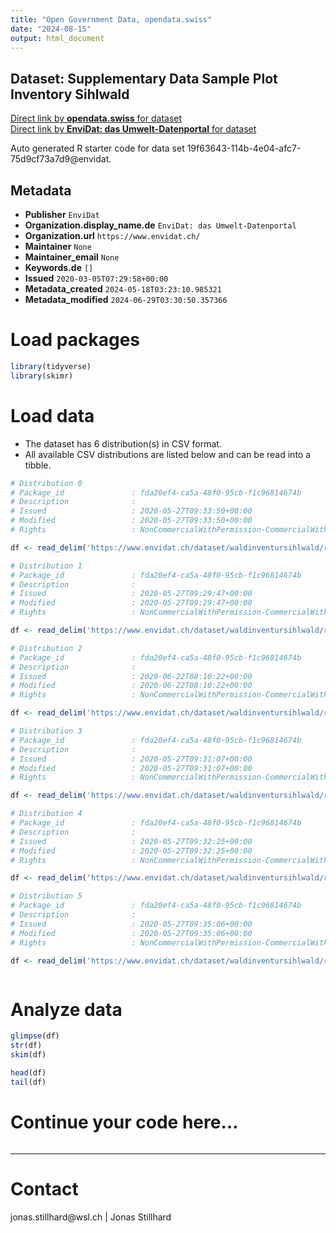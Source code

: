 ```yaml
---
title: "Open Government Data, opendata.swiss"
date: "2024-08-15"
output: html_document
---
```


## Dataset: Supplementary Data Sample Plot Inventory Sihlwald



[Direct link by **opendata.swiss** for dataset](https://opendata.swiss/de/dataset/supplementary-data-sample-plot-inventory-sihlwald)<br>
[Direct link by **EnviDat: das Umwelt-Datenportal** for dataset](https://www.envidat.ch/#/metadata/waldinventursihlwald)

Auto generated R starter code for data set 19f63643-114b-4e04-afc7-75d9cf73a7d9@envidat.

## Metadata

- **Publisher** `EnviDat`
- **Organization.display_name.de** `EnviDat: das Umwelt-Datenportal`
- **Organization.url** `https://www.envidat.ch/`
- **Maintainer** `None`
- **Maintainer_email** `None`
- **Keywords.de** `[]`
- **Issued** `2020-03-05T07:29:58+00:00`
- **Metadata_created** `2024-05-18T03:23:10.985321`
- **Metadata_modified** `2024-06-29T03:30:50.357366`


# Load packages

```r

library(tidyverse)
library(skimr)

```

# Load data

-   The dataset has 6 distribution(s) in CSV format.
-   All available CSV distributions are listed below and can be read into a tibble.

```r

# Distribution 0
# Package_id               : fda20ef4-ca5a-48f0-95cb-f1c96814674b
# Description              : 
# Issued                   : 2020-05-27T09:33:50+00:00
# Modified                 : 2020-05-27T09:33:50+00:00
# Rights                   : NonCommercialWithPermission-CommercialWithPermission-ReferenceRequired

df <- read_delim('https://www.envidat.ch/dataset/waldinventursihlwald/resource/27f21626-d1a3-4941-815d-019c88c8c618')

# Distribution 1
# Package_id               : fda20ef4-ca5a-48f0-95cb-f1c96814674b
# Description              : 
# Issued                   : 2020-05-27T09:29:47+00:00
# Modified                 : 2020-05-27T09:29:47+00:00
# Rights                   : NonCommercialWithPermission-CommercialWithPermission-ReferenceRequired

df <- read_delim('https://www.envidat.ch/dataset/waldinventursihlwald/resource/d3cc5592-e46f-4247-b36d-70214772ee68')

# Distribution 2
# Package_id               : fda20ef4-ca5a-48f0-95cb-f1c96814674b
# Description              : 
# Issued                   : 2020-06-22T08:10:22+00:00
# Modified                 : 2020-06-22T08:10:22+00:00
# Rights                   : NonCommercialWithPermission-CommercialWithPermission-ReferenceRequired

df <- read_delim('https://www.envidat.ch/dataset/waldinventursihlwald/resource/9d94affc-b8b6-4e94-8980-87df0df70749')

# Distribution 3
# Package_id               : fda20ef4-ca5a-48f0-95cb-f1c96814674b
# Description              : 
# Issued                   : 2020-05-27T09:31:07+00:00
# Modified                 : 2020-05-27T09:31:07+00:00
# Rights                   : NonCommercialWithPermission-CommercialWithPermission-ReferenceRequired

df <- read_delim('https://www.envidat.ch/dataset/waldinventursihlwald/resource/ffa9e767-aa7b-45d7-8cbd-3347932957c6')

# Distribution 4
# Package_id               : fda20ef4-ca5a-48f0-95cb-f1c96814674b
# Description              : 
# Issued                   : 2020-05-27T09:32:25+00:00
# Modified                 : 2020-05-27T09:32:25+00:00
# Rights                   : NonCommercialWithPermission-CommercialWithPermission-ReferenceRequired

df <- read_delim('https://www.envidat.ch/dataset/waldinventursihlwald/resource/2ea64c14-798e-4816-a80f-e88095720643')

# Distribution 5
# Package_id               : fda20ef4-ca5a-48f0-95cb-f1c96814674b
# Description              : 
# Issued                   : 2020-05-27T09:35:06+00:00
# Modified                 : 2020-05-27T09:35:06+00:00
# Rights                   : NonCommercialWithPermission-CommercialWithPermission-ReferenceRequired

df <- read_delim('https://www.envidat.ch/dataset/waldinventursihlwald/resource/39f93467-552f-4f37-b59f-def4b99ac897')



```

# Analyze data

```r

glimpse(df)
str(df)
skim(df)

head(df)
tail(df)

```

# Continue your code here...

```r

```

------------------------------------------------------------------------

# Contact

jonas.stillhard@wsl.ch | Jonas Stillhard
